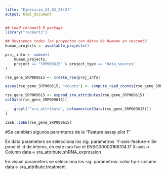 ```yaml
---
title: "Ejercicio_24_02_21(2)"
output: html_document
---
```


```r
## Load recount3 R package
library("recount3")
```

```r
## Revisemos todos los proyectos con datos de humano en recount3
human_projects <- available_projects()
```

```r
proj_info <- subset(
    human_projects,
    project == "SRP009615" & project_type == "data_sources"
)
```

```r
rse_gene_SRP009615 <- create_rse(proj_info)
```

```r
assay(rse_gene_SRP009615, "counts") <- compute_read_counts(rse_gene_SRP009615)
```

```r
rse_gene_SRP009615 <- expand_sra_attributes(rse_gene_SRP009615)
colData(rse_gene_SRP009615)[
    ,
    grepl("^sra_attribute", colnames(colData(rse_gene_SRP009615)))
]
```

```r
iSEE::iSEE(rse_gene_SRP009615)
```

#Se cambian algunos paramteros de la "Feature assay plot 1"

En data parameters se selecciona los sig. parametros:
Y-axis-feature-> Se pone el id de interes, en este cao fue el ENSG00000168314.17
X-axis-> Column data-> sra_attribute.shRNA_expression

En visual parameters se selecciona los sig. parametros:
color by-> column data-> sra_attribute.treatment




